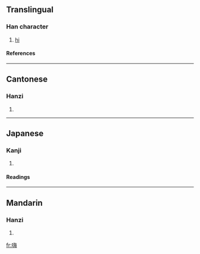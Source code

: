 ==Translingual==
===Han character===
{{Han char|rn=30|rad=口|as=10|sn=13|four=6805<sub>7</sub>|canj=口水人卜 (REOY)}}
# [[hi]]
====References====
{{Han ref|kx=0204.111|dkj=04137|hdz=10671.030|uh=55E8|ud=21992|bh=B6D9|bd=46809}}
----
==Cantonese==
===Hanzi===
{{yue-hanzi|jyut=|y=hoi1}}
# {{defn|Cantonese}}
----
==Japanese==
===Kanji===
{{ja-kanji|grade=|rs=口10}}
# {{defn|Japanese}} 
====Readings====
{{ja-readings|on=[[かい]] (kai)|kun=}}
----
==Mandarin==
===Hanzi===
{{cmn-hanzi|pin=[[hǎi]] ([[hai3]])|wg=hai<sup>3</sup>}}
# {{defn|Mandarin}}

[[fr:嗨]]